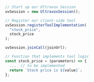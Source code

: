 ```js Registering a Client Tool
// Start up our Ultravox Session
uvSession = new UltravoxSession();

// Register our client-side tool
uvSession.registerToolImplementation(
  "stock_price",
  stock_price
);

uvSession.joinCall(joinUrl);

// Function that implements tool logic
const stock_price = (parameters) => {
  ...  // to be implemented
  return `Stock price is ${value}`;
};
```